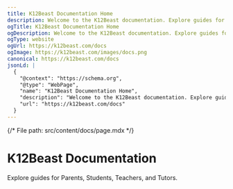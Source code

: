 ```yaml
---
title: K12Beast Documentation Home
description: Welcome to the K12Beast documentation. Explore guides for Parents, Students, Teachers, and Tutors.
ogTitle: K12Beast Documentation Home
ogDescription: Welcome to the K12Beast documentation. Explore guides for Parents, Students, Teachers, and Tutors.
ogType: website
ogUrl: https://k12beast.com/docs
ogImage: https://k12beast.com/images/docs.png
canonical: https://k12beast.com/docs
jsonLd: |
  {
    "@context": "https://schema.org",
    "@type": "WebPage",
    "name": "K12Beast Documentation Home",
    "description": "Welcome to the K12Beast documentation. Explore guides for Parents, Students, Teachers, and Tutors.",
    "url": "https://k12beast.com/docs"
  }
---
```


{/* 
  File path: src/content/docs/page.mdx
*/}


# K12Beast Documentation

Explore guides for Parents, Students, Teachers, and Tutors.